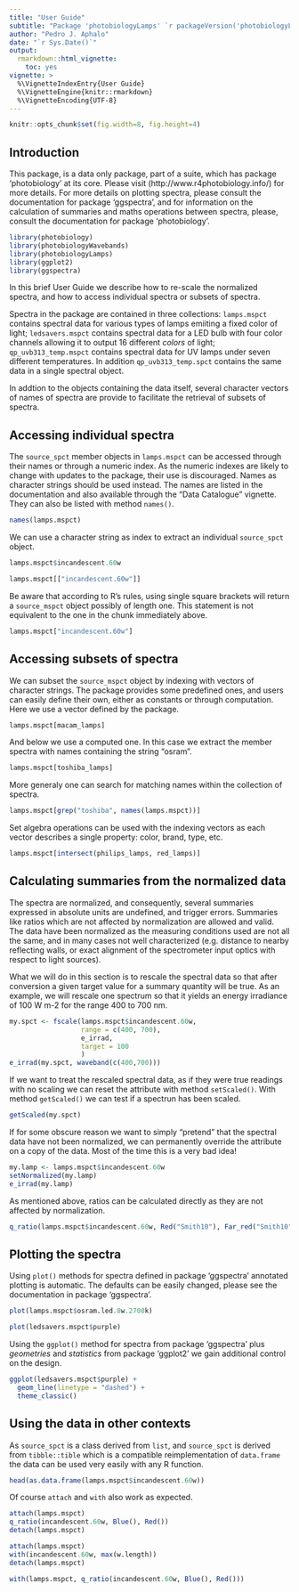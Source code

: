 ---
title: "User Guide"
subtitle: "Package 'photobiologyLamps' `r packageVersion('photobiologyLamps')` "
author: "Pedro J. Aphalo"
date: "`r Sys.Date()`"
output: 
  rmarkdown::html_vignette:
    toc: yes
vignette: >
  %\VignetteIndexEntry{User Guide}
  %\VignetteEngine{knitr::rmarkdown}
  %\VignetteEncoding{UTF-8}
---

```{r, echo=FALSE}
knitr::opts_chunk$set(fig.width=8, fig.height=4)
```


## Introduction

This package, is a data only package, part of a suite, which has package 
'photobiology' at its core. Please visit (http://www.r4photobiology.info/) 
for more details. For more details on plotting spectra, please consult the 
documentation for package 'ggspectra', and for information on the calculation 
of summaries and maths operations between spectra, please, consult the 
documentation for package 'photobiology'.

```{r, message=FALSE}
library(photobiology)
library(photobiologyWavebands)
library(photobiologyLamps)
library(ggplot2)
library(ggspectra)
```

In this brief User Guide we describe how to re-scale the normalized
spectra, and how to access individual spectra or subsets of spectra.

Spectra in the package are contained in three collections: `lamps.mspct` contains
spectral data for various types of lamps emiiting a fixed color of light; `ledsavers.mspct` contains spectral data for a LED bulb with four color
channels allowing it to output 16 different _colors_ of light; 
`qp_uvb313_temp.mspct` contains spectral data for UV lamps under seven
different temperatures. In addition `qp_uvb313_temp.spct` contains the same
data in a single spectral object.

In addtion to the objects containing the data itself, several character vectors 
of names of spectra are provide to facilitate the retrieval of subsets of spectra.

## Accessing individual spectra

The `source_spct` member objects in `lamps.mspct` can be accessed through their
names or through a numeric index. As the numeric indexes are likely to change 
with updates to the package, their use is discouraged. Names as character
strings should be used instead. The names are listed in the documentation
and also available through the "Data Catalogue" vignette. They can also be
listed with method `names()`.

```{r}
names(lamps.mspct)
```

We can use a character string as index to extract an individual `source_spct`
object.

```{r}
lamps.mspct$incandescent.60w
```

```{r}
lamps.mspct[["incandescent.60w"]]
```

Be aware that according to R's rules, using single square brackets will return
a `source_mspct` object possibly of length one. This statement is not equivalent
to the one in the chunk immediately above.

```{r}
lamps.mspct["incandescent.60w"]
```

## Accessing subsets of spectra

We can subset the `source_mspct` object by indexing with vectors of character
strings. The package provides some predefined ones, and users can easily
define their own, either as constants or through computation. Here we use
a vector defined by the package.

```{r}
lamps.mspct[macam_lamps]
```

And below we use a computed one. In this case we extract the member spectra
with names containing the string "osram".

```{r}
lamps.mspct[toshiba_lamps]
```

More generaly one can search for matching names within the collection of spectra.

```{r}
lamps.mspct[grep("toshiba", names(lamps.mspct))]
```

Set algebra operations can be used with the indexing vectors as each vector
describes a single property: color, brand, type, etc.

```{r}
lamps.mspct[intersect(philips_lamps, red_lamps)]
```

## Calculating summaries from the normalized data

The spectra are normalized, and consequently, several summaries expressed in
absolute units are undefined, and trigger errors. Summaries like ratios which
are not affected by normalization are allowed and valid. The data have been
normalized as the measuring conditions used are not all the same, and in many
cases not well characterized (e.g. distance to nearby reflecting walls, or exact 
alignment of the spectrometer input optics with respect to light sources).

What we will do in this section is to rescale the spectral data so that after 
conversion a given target value for a summary quantity will be true. As an 
example, we will rescale one spectrum so that it yields an energy irradiance of
100 W m-2 for the range 400 to 700 nm.

```{r}
my.spct <- fscale(lamps.mspct$incandescent.60w,
                  range = c(400, 700),
                  e_irrad,
                  target = 100
                  )
e_irrad(my.spct, waveband(c(400,700)))
```

If we want to treat the rescaled spectral data, as if they were true readings
with no scaling we can reset the attribute with method `setScaled()`. With 
method `getScaled()` we can test if a spectrun has been scaled.

```{r}
getScaled(my.spct)
```

If for some obscure reason we want to simply "pretend" that the spectral data
have not been normalized, we can permanently override the attribute on a copy 
of the data. Most of the time this is a very bad idea!

```{r}
my.lamp <- lamps.mspct$incandescent.60w
setNormalized(my.lamp)
e_irrad(my.lamp)
```

As mentioned above, ratios can be calculated directly as they are not affected
by normalization.

```{r}
q_ratio(lamps.mspct$incandescent.60w, Red("Smith10"), Far_red("Smith10"))
```

## Plotting the spectra

Using `plot()` methods for spectra defined in package 'ggspectra' annotated plotting is automatic. The defaults can be easily changed, please see the documentation
in package 'ggspectra'.

```{r}
plot(lamps.mspct$osram.led.8w.2700k)
```

```{r}
plot(ledsavers.mspct$purple)
```

Using the `ggplot()` method for spectra from package 'ggspectra' plus _geometries_
and _statistics_ from package 'ggplot2' we gain additional control on the design.

```{r}
ggplot(ledsavers.mspct$purple) +
  geom_line(linetype = "dashed") +
  theme_classic()
```

## Using the data in other contexts

As `source_spct` is a class derived from `list`, and `source_spct` is derived from
`tibble::tible` which is a compatible reimplementation of `data.frame` the
data can be used very easily with any R function.

```{r}
head(as.data.frame(lamps.mspct$incandescent.60w))
```

Of course `attach` and `with` also work as expected.
```{r}
attach(lamps.mspct)
q_ratio(incandescent.60w, Blue(), Red())
detach(lamps.mspct)
```

```{r}
attach(lamps.mspct)
with(incandescent.60w, max(w.length))
detach(lamps.mspct)
```

```{r}
with(lamps.mspct, q_ratio(incandescent.60w, Blue(), Red()))
```




